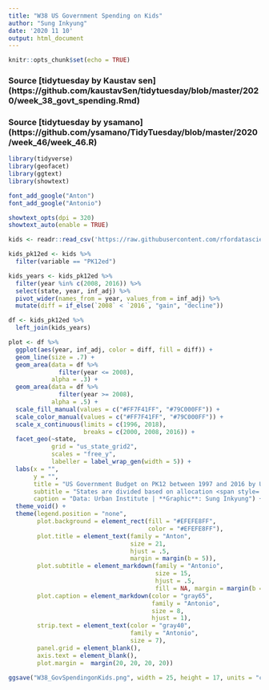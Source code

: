 ```yaml
---
title: "W38 US Government Spending on Kids"
author: "Sung Inkyung"
date: '2020 11 10'
output: html_document
---
```


```r
knitr::opts_chunk$set(echo = TRUE)
```
### Source [tidytuesday by Kaustav sen] (https://github.com/kaustavSen/tidytuesday/blob/master/2020/week_38_govt_spending.Rmd)
### Source [tidytuesday by ysamano] (https://github.com/ysamano/TidyTuesday/blob/master/2020/week_46/week_46.R)
```r
library(tidyverse)
library(geofacet)
library(ggtext)
library(showtext)

font_add_google("Anton")
font_add_google("Antonio")

showtext_opts(dpi = 320)
showtext_auto(enable = TRUE)
```


```r
kids <- readr::read_csv('https://raw.githubusercontent.com/rfordatascience/tidytuesday/master/data/2020/2020-09-15/kids.csv')
```


```r
kids_pk12ed <- kids %>% 
  filter(variable == "PK12ed")

kids_years <- kids_pk12ed %>% 
  filter(year %in% c(2008, 2016)) %>% 
  select(state, year, inf_adj) %>% 
  pivot_wider(names_from = year, values_from = inf_adj) %>% 
  mutate(diff = if_else(`2008` < `2016`, "gain", "decline"))  

df <- kids_pk12ed %>% 
  left_join(kids_years)
```


```r
plot <- df %>% 
  ggplot(aes(year, inf_adj, color = diff, fill = diff)) +
  geom_line(size = .7) +
  geom_area(data = df %>% 
              filter(year <= 2008),
            alpha = .3) +
  geom_area(data = df %>% 
              filter(year >= 2008),
            alpha = .5) +
  scale_fill_manual(values = c("#FF7F41FF", "#79C000FF")) +
  scale_color_manual(values = c("#FF7F41FF", "#79C000FF")) +
  scale_x_continuous(limits = c(1996, 2018), 
                     breaks = c(2000, 2008, 2016)) +
  facet_geo(~state, 
            grid = "us_state_grid2",
            scales = "free_y",
            labeller = label_wrap_gen(width = 5)) +
  labs(x = "",
       y = "",
       title = "US Government Budget on PK12 between 1997 and 2016 by US States", 
       subtitle = "States are divided based on allocation <span style='color:#79C000FF'>gained</span> or <span style='color:#FF7F41FF'>declined</span> between 2008(recession) to 2016.",
       caption = "Data: Urban Institute | **Graphic**: Sung Inkyung") +
  theme_void() +
  theme(legend.position = "none",
        plot.background = element_rect(fill = "#EFEFE8FF",
                                       color = "#EFEFE8FF"),
        plot.title = element_text(family = "Anton",
                                  size = 21, 
                                  hjust = .5,
                                  margin = margin(b = 5)),
        plot.subtitle = element_markdown(family = "Antonio",
                                         size = 15,
                                         hjust = .5, 
                                         fill = NA, margin = margin(b = 20)),
        plot.caption = element_markdown(color = "gray65",
                                        family = "Antonio",
                                        size = 8,
                                        hjust = 1),
        strip.text = element_text(color = "gray40",
                                  family = "Antonio",
                                  size = 7),
        panel.grid = element_blank(),
        axis.text = element_blank(),
        plot.margin =  margin(20, 20, 20, 20))

ggsave("W38_GovSpendingonKids.png", width = 25, height = 17, units = "cm")
```


